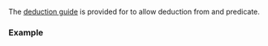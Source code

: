 {{title|deduction guides for {{tt|std::ranges::drop_while_view}}}}
{{cpp/ranges/drop_while_view/navbar}}

{{ddcl | since=c++20 | header=ranges |
template&lt; class R, class Pred &gt;
drop_while_view( R&amp;&amp;, Pred ) -&gt; drop_while_view&lt;views::all_t&lt;R&gt;, Pred&gt;;
}}

The [[cpp/language/class template argument deduction|deduction guide]] is provided for {{lc|std::ranges::drop_while_view}} to allow deduction from {{lconcept|range}} and predicate.

===Example===
{{example
| code=
| output=
}}

{{langlinks|es|ja|ru|zh}}